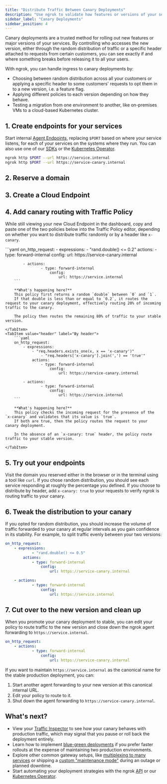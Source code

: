 ```yaml
---
title: "Distribute Traffic Between Canary Deployments"
description: "Use ngrok to validate how features or versions of your services behave by distributing production traffic randomly or via a specific header."
sidebar_label: "Canary Deployments"
sidebar_position: 4
---
```



Canary deployments are a trusted method for rolling out new features or major versions of your services.
By controlling who accesses the new version, either through the random distribution of traffic or a specific header attached to requests from certain customers, you can see exactly if and where something breaks before releasing it to all your users.

With ngrok, you can handle ingress to canary deployments by:

- Choosing between random distribution across all your customers or applying a specific header to some customers' requests to opt them in to a new version, i.e. a feature flag.
- Applying different policies to each version depending on how they behave.
- Testing a migration from one environment to another, like on-premises VMs to a cloud-based Kubernetes cluster.

## 1. Create endpoints for your services

Start internal [Agent Endpoints](/docs/universal-gateway/agent-endpoints/), replacing `$PORT` based on where your service listens, for each of your services on the systems where they run.
You can also use one of our [SDKs](/docs/agent-sdks/#example-usage) or the [Kubernetes Operator](/docs/getting-started/kubernetes/ingress/).

```bash
ngrok http $PORT --url https://service.internal
ngrok http $PORT --url https://service-canary.internal
```

## 2. Reserve a domain

<ReserveDomain />

## 3. Create a Cloud Endpoint

<CloudEndpoint />

## 4. Add canary routing with Traffic Policy

While still viewing your new Cloud Endpoint in the dashboard, copy and paste one of the two policies below into the Traffic Policy editor, depending on whether you want to distribute traffic randomly or by a header like `x-canary`.

<Tabs>
	<TabItem value="random" label="Random distribution" default>
		```yaml
		on_http_request:
			- expressions:
					- "rand.double() <= 0.2"
				actions:
					- type: forward-internal
						config:
							url: https://service-canary.internal

    		- actions:
    				- type: forward-internal
    					config:
    						url: https://service.internal
    	```

    	**What's happening here?**
    	This policy first returns a random `double` between `0` and `1`.
    	If that double is less than or equal to `0.2`, it routes the request to your canary deployment, effectively routing 20% of incoming traffic to the canary.

    	The policy then routes the remaining 80% of traffic to your stable version.

    </TabItem>
    <TabItem value="header" label="By header">
    	```yaml
    	on_http_request:
    		- expressions:
    		    - "req.headers.exists_one(x, x == 'x-canary')"
    				- "req.headers['x-canary'].join(',') == 'true'"
    			actions:
    				- type: forward-internal
    					config:
    						url: https://service-canary.internal

    		- actions:
    				- type: forward-internal
    					config:
    						url: https://service.internal
    	```

    	**What's happening here?**
    	This policy checks the incoming request for the presence of the `x-canary` and validates that its value is `true`.
    	If both are true, then the policy routes the request to your canary deployment.

    	In the absence of an `x-canary: true` header, the policy route traffic to your stable version.

    </TabItem>

</Tabs>

## 5. Try out your endpoints

Visit the domain you reserved either in the browser or in the terminal using a tool like `curl`.
If you chose random distribution, you should see each service responding at roughly the percentage you defined.
If you choose to distribute by header, add `x-canary: true` to your requests to verify ngrok is routing traffic to your canary.

## 6. Tweak the distribution to your canary

If you opted for random distribution, you should increase the volume of traffic forwarded to your canary at regular intervals as you gain confidence in its stability.
For example, to split traffic evenly between your two versions:

```yaml
on_http_request:
	- expressions:
			- "rand.double() <= 0.5"
		actions:
			- type: forward-internal
				config:
					url: https://service-canary.internal

	- actions:
			- type: forward-internal
				config:
					url: https://service.internal
```

## 7. Cut over to the new version and clean up

When you promote your canary deployment to stable, you can edit your policy to route traffic to the new version and close down the ngrok agent forwarding to `https://service.internal`.

```yaml
on_http_request:
	- actions:
			- type: forward-internal
				config:
					url: https://service-canary.internal
```

If you want to maintain `https://service.internal` as the canonical name for the stable production deployment, you can:

1. Start another agent forwarding to your new version at this canonical internal URL.
2. Edit your policy to route to it.
3. Shut down the agent forwarding to `https://service-canary.internal`.

## What's next?

- View your [Traffic
  Inspector](https://dashboard.ngrok.com/traffic-inspector) to see how your canary behaves with production traffic, which may signal that you pause or roll back the deployment entirely.
- Learn how to implement [blue-green deployments](/docs/universal-gateway/examples/blue-green-deployments) if you prefer faster rollouts at the expense of maintaining two production environments.
- Explore other common gateway setups, like [multiplexing to many
  services](/docs/universal-gateway/examples/multiplex) or shipping a [custom "maintenance mode"](/docs/universal-gateway/examples/maintenance-mode/) during an outage or planned downtime.
- Start automating your deployment strategies with the ngrok [API](/docs/api/) or our [Kubernetes Operator](/docs/k8s/).
